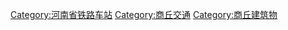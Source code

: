 [[Category:河南省铁路车站|Category:河南省铁路车站]]
[[Category:商丘交通|Category:商丘交通]]
[[Category:商丘建筑物|Category:商丘建筑物]]